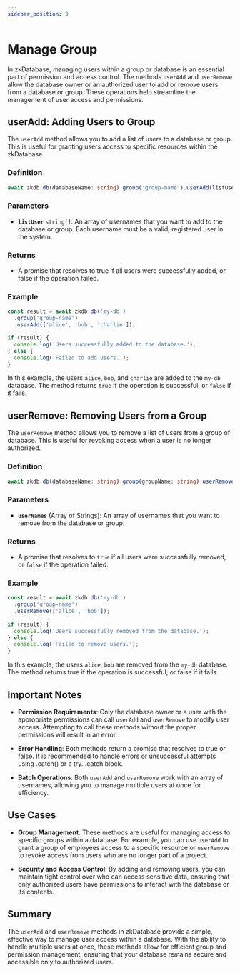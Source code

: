```yaml
---
sidebar_position: 3
---
```


# Manage Group

In zkDatabase, managing users within a group or database is an essential part of permission and access control. The methods `userAdd` and `userRemove` allow the database owner or an authorized user to add or remove users from a database or group. These operations help streamline the management of user access and permissions.

## userAdd: Adding Users to Group

The `userAdd` method allows you to add a list of users to a database or group. This is useful for granting users access to specific resources within the zkDatabase.

### Definition

```ts
await zkdb.db(databaseName: string).group('group-name').userAdd(listUser: string[]);
```

### Parameters

- **`listUser`** `string[]`: An array of usernames that you want to add to the database or group. Each username must be a valid, registered user in the system.

### Returns

- A promise that resolves to true if all users were successfully added, or false if the operation failed.

### Example

```ts
const result = await zkdb.db('my-db')
  .group('group-name')
  .userAdd(['alice', 'bob', 'charlie']);

if (result) {
  console.log('Users successfully added to the database.');
} else {
  console.log('Failed to add users.');
}
```

In this example, the users `alice`, `bob`, and `charlie` are added to the `my-db` database. The method returns `true` if the operation is successful, or `false` if it fails.

## userRemove: Removing Users from a Group

The `userRemove` method allows you to remove a list of users from a group of database. This is useful for revoking access when a user is no longer authorized.

### Definition

```ts
await zkdb.db(databaseName: string).group(groupName: string).userRemove(listUser: string[]);
```

### Parameters

- **`userNames`** (Array of Strings): An array of usernames that you want to remove from the database or group.

### Returns

- A promise that resolves to `true` if all users were successfully removed, or `false` if the operation failed.

### Example

```ts
const result = await zkdb.db('my-db')
  .group('group-name')
  .userRemove(['alice', 'bob']);
 
if (result) {
  console.log('Users successfully removed from the database.');
} else {
  console.log('Failed to remove users.');
}
```

In this example, the users `alice`, `bob` are removed from the `my-db` database. The method returns true if the operation is successful, or false if it fails.

## Important Notes

- **Permission Requirements**: Only the database owner or a user with the appropriate permissions can call `userAdd` and `userRemove` to modify user access. Attempting to call these methods without the proper permissions will result in an error.

- **Error Handling**: Both methods return a promise that resolves to true or false. It is recommended to handle errors or unsuccessful attempts using .catch() or a try...catch block.

- **Batch Operations**: Both `userAdd` and `userRemove` work with an array of usernames, allowing you to manage multiple users at once for efficiency.

## Use Cases

- **Group Management**: These methods are useful for managing access to specific groups within a database. For example, you can use `userAdd` to grant a group of employees access to a specific resource or `userRemove` to revoke access from users who are no longer part of a project.

- **Security and Access Control**: By adding and removing users, you can maintain tight control over who can access sensitive data, ensuring that only authorized users have permissions to interact with the database or its contents.

## Summary

The `userAdd` and `userRemove` methods in zkDatabase provide a simple, effective way to manage user access within a database. With the ability to handle multiple users at once, these methods allow for efficient group and permission management, ensuring that your database remains secure and accessible only to authorized users.

